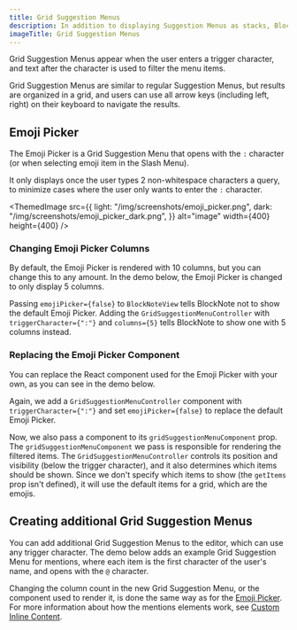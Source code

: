 ```yaml
---
title: Grid Suggestion Menus
description: In addition to displaying Suggestion Menus as stacks, BlockNote also supports displaying them as grids.
imageTitle: Grid Suggestion Menus
---
```


Grid Suggestion Menus appear when the user enters a trigger character, and text after the character is used to filter the menu items.

Grid Suggestion Menus are similar to regular Suggestion Menus, but results are organized in a grid, and users can use all arrow keys (including left, right) on their keyboard to navigate the results.

## Emoji Picker

The Emoji Picker is a Grid Suggestion Menu that opens with the `:` character (or when selecting emoji item in the Slash Menu).

It only displays once the user types 2 non-whitespace characters a query, to minimize cases where the user only wants to enter the `:` character.

<ThemedImage
  src={{
    light: "/img/screenshots/emoji_picker.png",
    dark: "/img/screenshots/emoji_picker_dark.png",
  }}
  alt="image"
  width={400}
  height={400}
/>

### Changing Emoji Picker Columns

By default, the Emoji Picker is rendered with 10 columns, but you can change this to any amount. In the demo below, the Emoji Picker is changed to only display 5 columns.

<Example name="ui-components/suggestion-menus-emoji-picker-columns" />

Passing `emojiPicker={false}` to `BlockNoteView` tells BlockNote not to show the default Emoji Picker. Adding the `GridSuggestionMenuController` with `triggerCharacter={":"}` and `columns={5}` tells BlockNote to show one with 5 columns instead.

### Replacing the Emoji Picker Component

You can replace the React component used for the Emoji Picker with your own, as you can see in the demo below.

<Example name="ui-components/suggestion-menus-emoji-picker-component" />

Again, we add a `GridSuggestionMenuController` component with `triggerCharacter={":"}` and set `emojiPicker={false}` to replace the default Emoji Picker.

Now, we also pass a component to its `gridSuggestionMenuComponent` prop. The `gridSuggestionMenuComponent` we pass is responsible for rendering the filtered items. The `GridSuggestionMenuController` controls its position and visibility (below the trigger character), and it also determines which items should be shown. Since we don't specify which items to show (the `getItems` prop isn't defined), it will use the default items for a grid, which are the emojis.

## Creating additional Grid Suggestion Menus

You can add additional Grid Suggestion Menus to the editor, which can use any trigger character. The demo below adds an example Grid Suggestion Menu for mentions, where each item is the first character of the user's name, and opens with the `@` character.

<Example name="ui-components/suggestion-menus-grid-mentions" />

Changing the column count in the new Grid Suggestion Menu, or the component used to render it, is done the same way as for the [Emoji Picker](/docs/advanced/grid-suggestion-menus#emoji-picker). For more information about how the mentions elements work, see [Custom Inline Content](/docs/custom-schemas/custom-inline-content).
